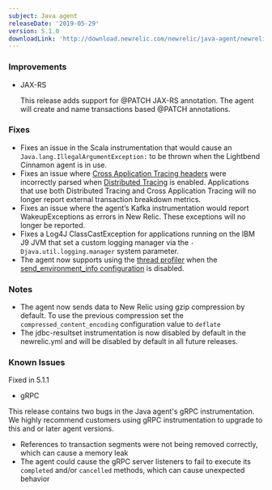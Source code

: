 ```yaml
---
subject: Java agent
releaseDate: '2019-05-29'
version: 5.1.0
downloadLink: 'http://download.newrelic.com/newrelic/java-agent/newrelic-agent/5.1.0/'
---
```


### Improvements

* JAX-RS

  This release adds support for @PATCH JAX-RS annotation. The agent will create and name transactions based @PATCH annotations.

### Fixes

* Fixes an issue in the Scala instrumentation that would cause an `Java.lang.IllegalArgumentException:` to be thrown when the Lightbend Cinnamon agent is in use.
* Fixes an issue where [Cross Application Tracing headers](https://docs.newrelic.com/docs/apm/transactions/cross-application-traces/introduction-cross-application-traces) were incorrectly parsed when [Distributed Tracing](https://docs.newrelic.com/docs/apm/distributed-tracing/getting-started/introduction-distributed-tracing) is enabled. Applications that use both Distributed Tracing and Cross Application Tracing will no longer report external transaction breakdown metrics.
* Fixes an issue where the agent’s Kafka instrumentation would report WakeupExceptions as errors in New Relic. These exceptions will no longer be reported.
* Fixes a Log4J ClassCastException for applications running on the IBM J9 JVM that set a custom logging manager via the `-Djava.util.logging.manager` system parameter.
* The agent now supports using the [thread profiler](https://docs.newrelic.com/docs/apm/applications-menu/events/thread-profiler-tool) when the [send_environment_info configuration](https://docs.newrelic.com/docs/agents/java-agent/configuration/java-agent-configuration-config-file#cfg-send_environment_info) is disabled.

### Notes

* The agent now sends data to New Relic using gzip compression by default. To use the previous compression set the `compressed_content_encoding` configuration value to `deflate`
* The jdbc-resultset instrumentation is now disabled by default in the newrelic.yml and will be disabled by default in all future releases.

### Known Issues

Fixed in 5.1.1

* gRPC

This release contains two bugs in the Java agent's gRPC instrumentation. We highly recommend customers using gRPC instrumentation to upgrade to this and or later agent versions.

* References to transaction segments were not being removed correctly, which can cause a memory leak
* The agent could cause the gRPC server listeners to fail to execute its `completed` and/or `cancelled` methods, which can cause unexpected behavior
